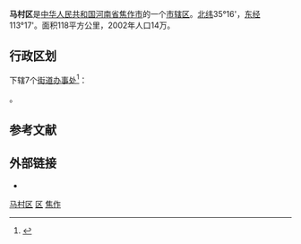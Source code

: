 {{Infobox China County
|Belong = [[河南省|河南省]][[焦作市|焦作市]]
}}
'''马村区'''是[[中华人民共和国|中华人民共和国]][[河南省|河南省]][[焦作市|焦作市]]的一个[[市辖区|市辖区]]。[[北纬|北纬]]35°16'，[[东经|东经]]113°17'。面积118平方公里，2002年人口14万。

== 行政区划 ==
{{PAGENAMEBASE}}下辖7个[[街道办事处|街道办事处]]<ref>{{PRC admin/ref sgc|41/08/04}}</ref>：

{{PRC admin/children|41/08/04}}。

== 参考文献 ==
{{reflist}}

== 外部链接 ==
* {{Official website|http://www.jzmcqzf.gov.cn/|name=焦作市马村区人民政府}}

{{henan-stub}}
{{焦作市马村区行政区划}}
{{焦作市行政区划}}
{{河南行政区划}}

[[category:马村区|]]
[[category:焦作区县市|区]]
[[category:河南市辖区|焦作]]